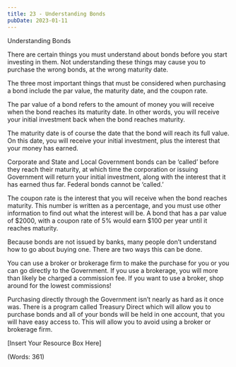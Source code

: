 ```yaml
---
title: 23 - Understanding Bonds
pubDate: 2023-01-11
---
```


Understanding Bonds


There are certain things you must understand about bonds before you start investing in them. Not understanding these things may cause you to purchase the wrong bonds, at the wrong maturity date.

The three most important things that must be considered when purchasing a bond include the par value, the maturity date, and the coupon rate.

The par value of a bond refers to the amount of money you will receive when the bond reaches its maturity date. In other words, you will receive your initial investment back when the bond reaches maturity.

The maturity date is of course the date that the bond will reach its full value. On this date, you will receive your initial investment, plus the interest that your money has earned.

Corporate and State and Local Government bonds can be ‘called’ before they reach their maturity, at which time the corporation or issuing Government will return your initial investment, along with the interest that it has earned thus far. Federal bonds cannot be ‘called.’

The coupon rate is the interest that you will receive when the bond reaches maturity. This number is written as a percentage, and you must use other information to find out what the interest will be. A bond that has a par value of $2000, with a coupon rate of 5% would earn $100 per year until it reaches maturity. 

Because bonds are not issued by banks, many people don’t understand how to go about buying one. There are two ways this can be done.

You can use a broker or brokerage firm to make the purchase for you or you can go directly to the Government. If you use a brokerage, you will more than likely be charged a commission fee. If you want to use a broker, shop around for the lowest commissions!

Purchasing directly through the Government isn’t nearly as hard as it once was. There is a program called Treasury Direct which will allow you to purchase bonds and all of your bonds will be held in one account, that you will have easy access to. This will allow you to avoid using a broker or brokerage firm. 


[Insert Your Resource Box Here]

(Words: 361)